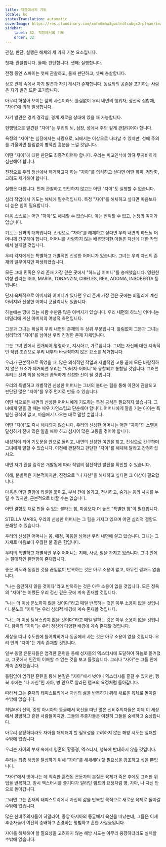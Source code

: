 ```yaml
---
title: 직장에서의 기도
locale: ko
statusTranslation: automatic
coverImage: https://res.cloudinary.com/xmfm6mhw3gwctndtcubgx2rptnae/image/upload/v1740468922/small_cover_tratado_de_psicologia_revolucionaria_a4c0dca4e0.webp
sidebar:
    label: 32. 직장에서의 기도
    order: 32
---
```

관찰, 판단, 실행은 해체의 세 가지 기본 요소입니다.

첫째: 관찰합니다. 둘째: 판단합니다. 셋째: 실행합니다.

전쟁 중인 스파이는 첫째 관찰하고, 둘째 판단하고, 셋째 총살합니다.

상호 관계 속에서 자기 발견과 자기 계시가 존재합니다. 동료와의 공존을 포기하는 사람은 자기 발견 또한 포기합니다.

아무리 하찮아 보이는 삶의 사건이라도 틀림없이 우리 내면의 행위자, 정신적 집합체, "자아"에 의해 발생합니다.

자기 발견은 경계 경각심, 경계 새로움 상태에 있을 때 가능합니다.

현행범으로 발견된 "자아"는 우리의 뇌, 심장, 성에서 주의 깊게 관찰되어야 합니다.

욕정의 "자아"는 심장에서는 사랑으로, 뇌에서는 이상으로 나타날 수 있지만, 성에 주의를 기울이면 틀림없이 병적인 흥분을 느낄 것입니다.

어떤 "자아"에 대한 판단도 최종적이어야 합니다. 우리는 피고인석에 앉혀 무자비하게 심판해야 합니다.

진정으로 우리 정신에서 제거하고자 하는 "자아"를 의식하고 싶다면 어떤 회피, 정당화, 고려도 제거해야 합니다.

실행은 다릅니다. 먼저 관찰하고 판단하지 않고는 어떤 "자아"도 실행할 수 없습니다.

심리 작업에서 기도는 해체에 필수적입니다. 특정 "자아"를 해체하고 싶다면 마음보다 더 높은 힘이 필요합니다.

마음 스스로는 어떤 "자아"도 해체할 수 없습니다. 이는 반박할 수 없고, 논쟁의 여지가 없습니다.

기도는 신과의 대화입니다. 진정으로 "자아"를 해체하고 싶다면 우리 내면의 하느님 어머니께 간구해야 합니다. 어머니를 사랑하지 않는 배은망덕한 아들은 자신에 대한 작업에서 실패할 것입니다.

우리 각자에게는 특별하고 개별적인 신성한 어머니가 있습니다. 그녀는 우리 자신의 존재의 일부이지만 파생되었습니다.

모든 고대 민족은 우리 존재 가장 깊은 곳에서 "하느님 어머니"를 숭배했습니다. 영원한 여성 원리는 ISIS, MARÍA, TONANZIN, CIBELES, REA, ADONIA, INSOBERTA 등입니다.

단지 육체적으로 아버지와 어머니가 있다면 우리 존재 가장 깊은 곳에는 비밀리에 계신 아버지와 신성한 어머니 쿤달리니도 있습니다.

하늘에는 땅에 있는 사람 수만큼 많은 아버지가 있습니다. 우리 내면의 하느님 어머니는 비밀리에 계신 아버지의 여성적 측면입니다.

그분과 그녀는 확실히 우리 내면의 존재의 두 상위 부분입니다. 틀림없이 그분과 그녀는 심리학의 "자아"를 넘어선 우리 진정한 존재 자체입니다.

그는 그녀 안에서 전개되어 명령하고, 지시하고, 가르칩니다. 그녀는 자신에 대한 지속적인 작업 조건으로 우리 내부의 바람직하지 않은 요소를 제거합니다.

우리가 근본적으로 죽었을 때, 많은 의식적인 작업과 자발적인 고통 끝에 모든 바람직하지 않은 요소가 제거되면 우리는 "아버지-어머니"와 융합되고 통합될 것입니다. 그러면 우리는 선과 악을 넘어선 끔찍하게 신성한 신이 될 것입니다.

우리의 특별하고 개별적인 신성한 어머니는 그녀의 불타는 힘을 통해 이전에 관찰되고 판단된 많은 "자아"를 우주 먼지로 만들 수 있습니다.

어떤 식으로든 내면의 신성한 어머니에게 기도하는 특정 공식은 필요하지 않습니다. 그녀에게 말을 걸 때는 매우 자연스럽고 단순해야 합니다. 어머니에게 말을 거는 아이는 특별한 공식이 없고, 마음에서 나오는 대로 말할 뿐입니다.

어떤 "자아"도 즉시 해체되지 않습니다. 우리의 신성한 어머니는 어떤 "자아"의 소멸을 달성하기 전에 많은 일을 해야 하고 심지어 많은 고통을 겪어야 합니다.

내성적이 되어 기도문을 안으로 돌리고, 내면의 신성한 여인을 찾고, 진심으로 간구하며 그녀에게 말할 수 있습니다. 이전에 관찰하고 판단한 "자아"를 해체해 달라고 간청하십시오.

내면 자기 관찰 감각은 개발됨에 따라 작업의 점진적인 발전을 확인할 수 있습니다.

이해, 분별력은 기본적이지만, 진정으로 "나 자신"을 해체하고 싶다면 그 이상이 필요합니다.

마음은 어떤 결함에 라벨을 붙이고, 부서 간에 옮기고, 전시하고, 숨기는 등의 사치를 누릴 수 있지만, 근본적으로 바꿀 수는 없습니다.

어떤 결함도 재로 만들 수 있는 불타는 힘, 마음보다 더 높은 "특별한 힘"이 필요합니다.

STELLA MARIS, 우리의 신성한 어머니는 그 힘을 가지고 있으며 어떤 심리적 결함도 분쇄할 수 있습니다.

우리의 신성한 어머니는 몸, 애정, 마음을 넘어선 우리 내면에 살고 있습니다. 그녀는 그 자체로 마음보다 우월한 불 같은 힘입니다.

우리의 특별하고 개별적인 우주 어머니는 지혜, 사랑, 힘을 가지고 있습니다. 그녀 안에는 절대적인 완전함이 존재합니다.

좋은 의도와 동일한 것을 끊임없이 반복하는 것은 아무 소용이 없고, 아무런 결과도 없습니다.

"나는 음란하지 않을 것이다"라고 반복하는 것은 아무 소용이 없을 것입니다. 모든 정욕의 "자아"는 어쨌든 우리 정신 깊은 곳에 계속 존재할 것입니다.

"나는 더 이상 분노하지 않을 것이다"라고 매일 반복하는 것은 아무 소용이 없을 것입니다. 분노의 "자아"는 우리 심리적 배경에 계속 존재할 것입니다.

"나는 더 이상 탐욕스럽지 않을 것이다"라고 매일 말하는 것은 아무 소용이 없을 것입니다. 탐욕의 "자아"는 우리 정신의 다양한 배경에 계속 존재할 것입니다.

세상을 떠나 수도원에 틀어박히거나 동굴에서 사는 것은 아무 소용이 없을 것입니다. 우리 안의 "자아"는 계속 존재할 것입니다.

일부 동굴 은둔자들은 엄격한 훈련을 통해 성자들의 엑스터시에 도달하여 하늘로 옮겨졌고, 그곳에서 인간이 이해할 수 없는 것을 보고 들었습니다. 그러나 "자아"는 그들 안에 계속 존재했습니다.

틀림없이 엄격한 훈련을 통해 본질은 "자아"에서 벗어나 엑스터시를 즐길 수 있지만, 행복 후에는 "나 자신"인 자아, 병 안으로 알라딘 램프의 요정처럼 돌아갑니다.

따라서 그는 존재의 태피스트리에서 자신의 삶을 반복하기 위해 새로운 육체로 돌아갈 수밖에 없습니다.

히말라야 산맥, 중앙 아시아의 동굴에서 육신을 떠난 많은 신비주의자들은 이제 이 세상에서 평범하고 흔한 사람들이지만, 그들의 추종자들은 여전히 그들을 숭배하고 숭상합니다.

아무리 웅장하더라도 자아를 해체해야 할 필요성을 고려하지 않는 해방 시도는 실패할 수밖에 없습니다.

우리는 자아의 부재 속에서 영혼의 황홀경, 엑스터시, 행복에 반대하지 않을 것입니다.

우리는 최종 해방을 달성하기 위해 "자아"를 해체해야 할 필요성을 강조하고 싶을 뿐입니다.

"자아"에서 벗어나는 데 익숙한 훈련된 은둔자의 본질은 육체가 죽은 후에도 그러한 위업을 반복하고, 잠시 엑스터시를 즐기다가 알라딘 램프의 요정처럼 병, 자아, 나 자신 안으로 돌아갑니다.

그러면 그는 존재의 태피스트리에서 자신의 삶을 반복할 목적으로 새로운 육체로 돌아갈 수밖에 없습니다.

많은 신비주의자들이 히말라야, 중앙 아시아의 동굴에서 육신을 떠났는데, 그들은 이제 추종자들이 여전히 숭배하고 존경하는 평범하고 흔한 사람들입니다.

자아를 해체해야 할 필요성을 고려하지 않는 해방 시도는 아무리 웅장하더라도 실패할 수밖에 없습니다.

